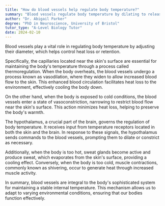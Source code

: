 ```yaml
---
title: "How do blood vessels help regulate body temperature?"
summary: "Blood vessels regulate body temperature by dilating to release heat or constricting to retain heat, thus playing a crucial role in thermoregulation."
author: "Dr. Abigail Parker"
degree: "PhD in Neuroscience, University of Bristol"
tutor_type: "A-Level Biology Tutor"
date: 2024-02-10
---
```


Blood vessels play a vital role in regulating body temperature by adjusting their diameter, which helps control heat loss or retention.

Specifically, the capillaries located near the skin's surface are essential for maintaining the body's temperature through a process called thermoregulation. When the body overheats, the blood vessels undergo a process known as vasodilation, where they widen to allow increased blood flow to the skin. This enhanced blood circulation facilitates heat loss to the environment, effectively cooling the body down.

On the other hand, when the body is exposed to cold conditions, the blood vessels enter a state of vasoconstriction, narrowing to restrict blood flow near the skin's surface. This action minimizes heat loss, helping to preserve the body's warmth.

The hypothalamus, a crucial part of the brain, governs the regulation of body temperature. It receives input from temperature receptors located in both the skin and the brain. In response to these signals, the hypothalamus sends commands to the blood vessels, prompting them to dilate or constrict as necessary.

Additionally, when the body is too hot, sweat glands become active and produce sweat, which evaporates from the skin's surface, providing a cooling effect. Conversely, when the body is too cold, muscle contractions, commonly known as shivering, occur to generate heat through increased muscle activity.

In summary, blood vessels are integral to the body's sophisticated system for maintaining a stable internal temperature. This mechanism allows us to adapt to varying environmental conditions, ensuring that our bodies function effectively.
    